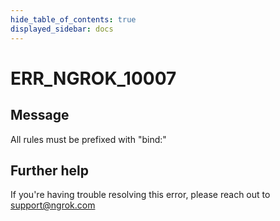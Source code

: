 ```yaml
---
hide_table_of_contents: true
displayed_sidebar: docs
---
```



# ERR_NGROK_10007

## Message

All rules must be prefixed with "bind:"

<ErrorDetails error="err_ngrok_10007" />

## Further help

If you're having trouble resolving this error, please reach out to [support@ngrok.com](mailto:support@ngrok.com?subject=Help%20with%20ERR_NGROK_10007)
